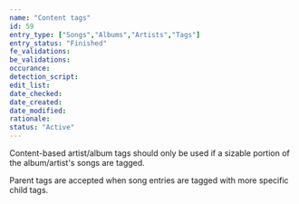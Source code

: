 ```yaml
---
name: "Content tags"
id: 59
entry_type: ["Songs","Albums","Artists","Tags"]
entry_status: "Finished"
fe_validations:
be_validations:
occurance:
detection_script:
edit_list:
date_checked:
date_created:
date_modified:
rationale:
status: "Active"
---
```

Content-based artist/album tags should only be used if a sizable portion of the album/artist's songs are tagged.

Parent tags are accepted when song entries are tagged with more specific child tags.